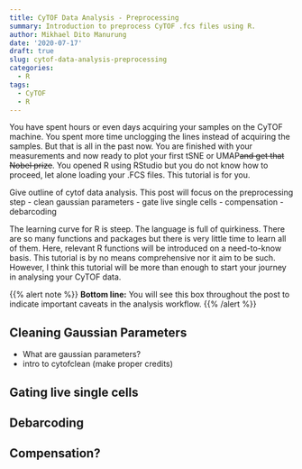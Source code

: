 ```yaml
---
title: CyTOF Data Analysis - Preprocessing
summary: Introduction to preprocess CyTOF .fcs files using R.
author: Mikhael Dito Manurung
date: '2020-07-17'
draft: true
slug: cytof-data-analysis-preprocessing
categories:
  - R
tags:
  - CyTOF
  - R
---
```


You have spent hours or even days acquiring your samples on the CyTOF machine. You spent more time unclogging the lines instead of acquiring the samples. But that is all in the past now. You are finished with your measurements and now ready to plot your first tSNE or UMAP~~and get that Nobel prize~~. You opened R using RStudio but you do not know how to proceed, let alone loading your .FCS files. This tutorial is for you.

Give outline of cytof data analysis. This post will focus on the preprocessing step
- clean gaussian parameters
- gate live single cells
- compensation
- debarcoding

The learning curve for R is steep. The language is full of quirkiness. There are so many functions and packages but there is very little time to learn all of them. Here, relevant R functions will be introduced on a need-to-know basis. This tutorial is by no means comprehensive nor it aim to be such. However, I think this tutorial will be more than enough to start your journey in analysing your CyTOF data.

{{% alert note %}}
**Bottom line:** You will see this box throughout the post to indicate important caveats in the analysis workflow.
{{% /alert %}}

## Cleaning Gaussian Parameters
- What are gaussian parameters?
- intro to cytofclean (make proper credits)

## Gating live single cells

## Debarcoding

## Compensation?
